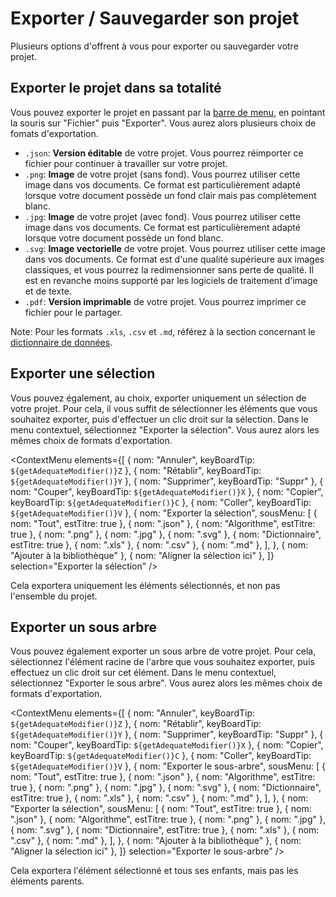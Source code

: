 
# Exporter / Sauvegarder son projet

Plusieurs options d'offrent à vous pour exporter ou sauvegarder votre projet.

## Exporter le projet dans sa totalité

Vous pouvez exporter le projet en passant par la [barre de menu](../01_bases-interface/03_barre-menus.mdx), en pointant la souris sur "Fichier"
puis "Exporter". Vous aurez alors plusieurs choix de fomats d'exportation.

-   `.json`: **Version éditable** de votre projet. Vous pourrez réimporter ce fichier pour continuer à travailler sur votre projet.
-   `.png`: **Image** de votre projet (sans fond). Vous pourrez utiliser cette image dans vos documents. Ce format est particulièrement adapté lorsque
    votre document possède un fond clair mais pas complètement blanc.
-   `.jpg`: **Image** de votre projet (avec fond). Vous pourrez utiliser cette image dans vos documents. Ce format est particulièrement adapté lorsque
    votre document possède un fond blanc.
-   `.svg`: **Image vectorielle** de votre projet. Vous pourrez utiliser cette image dans vos documents. Ce format est d'une qualité supérieure aux images
    classiques, et vous pourrez la redimensionner sans perte de qualité. Il est en revanche moins supporté par les logiciels de traitement d'image et de texte.
-   `.pdf`: **Version imprimable** de votre projet. Vous pourrez imprimer ce fichier pour le partager.

Note: Pour les formats `.xls`, `.csv` et `.md`, référez à la section concernant le [dictionnaire de données](../01_bases-interface/05_dictionnaire.mdx).

## Exporter une sélection

Vous pouvez également, au choix, exporter uniquement un sélection de votre projet. Pour cela, il vous suffit de sélectionner les éléments que vous souhaitez exporter,
puis d'effectuer un clic droit sur la sélection. Dans le menu contextuel, sélectionnez "Exporter la sélection". Vous aurez alors les mêmes choix de formats d'exportation.

<ContextMenu
	elements={[
		{ nom: "Annuler", keyBoardTip: `${getAdequateModifier()}Z` },
		{ nom: "Rétablir", keyBoardTip: `${getAdequateModifier()}Y` },
		{ nom: "Supprimer", keyBoardTip: "Suppr" },
		{ nom: "Couper", keyBoardTip: `${getAdequateModifier()}X` },
		{ nom: "Copier", keyBoardTip: `${getAdequateModifier()}C` },
		{ nom: "Coller", keyBoardTip: `${getAdequateModifier()}V` },
		{
			nom: "Exporter la sélection",
			sousMenu: [
				{ nom: "Tout", estTitre: true },
				{ nom: ".json" },
				{ nom: "Algorithme", estTitre: true },
				{ nom: ".png" },
				{ nom: ".jpg" },
				{ nom: ".svg" },
				{ nom: "Dictionnaire", estTitre: true },
				{ nom: ".xls" },
				{ nom: ".csv" },
				{ nom: ".md" },
			],
		},
		{ nom: "Ajouter à la bibliothèque" },
		{ nom: "Aligner la sélection ici" },
	]}
	selection="Exporter la sélection"
/>

Cela exportera uniquement les éléments sélectionnés, et non pas l'ensemble du projet.

## Exporter un sous arbre

Vous pouvez également exporter un sous arbre de votre projet. Pour cela, sélectionnez l'élément racine de l'arbre que vous souhaitez exporter,
puis effectuez un clic droit sur cet élément. Dans le menu contextuel, sélectionnez "Exporter le sous arbre". Vous aurez alors les mêmes choix de formats d'exportation.

<ContextMenu
	elements={[
		{ nom: "Annuler", keyBoardTip: `${getAdequateModifier()}Z` },
		{ nom: "Rétablir", keyBoardTip: `${getAdequateModifier()}Y` },
		{ nom: "Supprimer", keyBoardTip: "Suppr" },
		{ nom: "Couper", keyBoardTip: `${getAdequateModifier()}X` },
		{ nom: "Copier", keyBoardTip: `${getAdequateModifier()}C` },
		{ nom: "Coller", keyBoardTip: `${getAdequateModifier()}V` },
		{
			nom: "Exporter le sous-arbre",
			sousMenu: [
				{ nom: "Tout", estTitre: true },
				{ nom: ".json" },
				{ nom: "Algorithme", estTitre: true },
				{ nom: ".png" },
				{ nom: ".jpg" },
				{ nom: ".svg" },
				{ nom: "Dictionnaire", estTitre: true },
				{ nom: ".xls" },
				{ nom: ".csv" },
				{ nom: ".md" },
			],
		},
		{
			nom: "Exporter la sélection",
			sousMenu: [
				{ nom: "Tout", estTitre: true },
				{ nom: ".json" },
				{ nom: "Algorithme", estTitre: true },
				{ nom: ".png" },
				{ nom: ".jpg" },
				{ nom: ".svg" },
				{ nom: "Dictionnaire", estTitre: true },
				{ nom: ".xls" },
				{ nom: ".csv" },
				{ nom: ".md" },
			],
		},
		{ nom: "Ajouter à la bibliothèque" },
		{ nom: "Aligner la sélection ici" },
	]}
	selection="Exporter le sous-arbre"
/>

Cela exportera l'élément sélectionné et tous ses enfants, mais pas les éléments parents.
